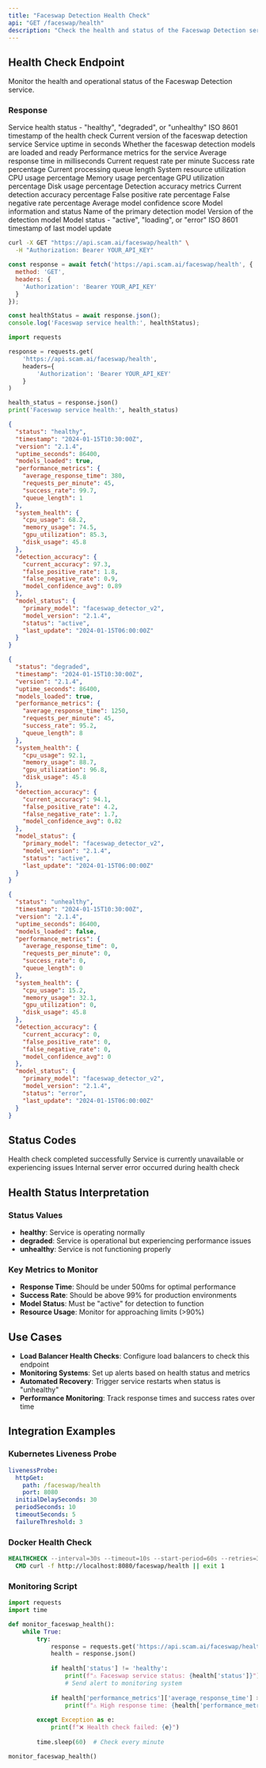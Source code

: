 ```yaml
---
title: "Faceswap Detection Health Check"
api: "GET /faceswap/health"
description: "Check the health and status of the Faceswap Detection service"
---
```


## Health Check Endpoint

Monitor the health and operational status of the Faceswap Detection service.

### Response

<ResponseField name="status" type="string">
  Service health status - "healthy", "degraded", or "unhealthy"
</ResponseField>

<ResponseField name="timestamp" type="string">
  ISO 8601 timestamp of the health check
</ResponseField>

<ResponseField name="version" type="string">
  Current version of the faceswap detection service
</ResponseField>

<ResponseField name="uptime_seconds" type="number">
  Service uptime in seconds
</ResponseField>

<ResponseField name="models_loaded" type="boolean">
  Whether the faceswap detection models are loaded and ready
</ResponseField>

<ResponseField name="performance_metrics" type="object">
  Performance metrics for the service
  <Expandable title="performance_metrics">
    <ResponseField name="average_response_time" type="number">
      Average response time in milliseconds
    </ResponseField>
    <ResponseField name="requests_per_minute" type="number">
      Current request rate per minute
    </ResponseField>
    <ResponseField name="success_rate" type="number">
      Success rate percentage
    </ResponseField>
    <ResponseField name="queue_length" type="number">
      Current processing queue length
    </ResponseField>
  </Expandable>
</ResponseField>

<ResponseField name="system_health" type="object">
  System resource utilization
  <Expandable title="system_health">
    <ResponseField name="cpu_usage" type="number">
      CPU usage percentage
    </ResponseField>
    <ResponseField name="memory_usage" type="number">
      Memory usage percentage
    </ResponseField>
    <ResponseField name="gpu_utilization" type="number">
      GPU utilization percentage
    </ResponseField>
    <ResponseField name="disk_usage" type="number">
      Disk usage percentage
    </ResponseField>
  </Expandable>
</ResponseField>

<ResponseField name="detection_accuracy" type="object">
  Detection accuracy metrics
  <Expandable title="detection_accuracy">
    <ResponseField name="current_accuracy" type="number">
      Current detection accuracy percentage
    </ResponseField>
    <ResponseField name="false_positive_rate" type="number">
      False positive rate percentage
    </ResponseField>
    <ResponseField name="false_negative_rate" type="number">
      False negative rate percentage
    </ResponseField>
    <ResponseField name="model_confidence_avg" type="number">
      Average model confidence score
    </ResponseField>
  </Expandable>
</ResponseField>

<ResponseField name="model_status" type="object">
  Model information and status
  <Expandable title="model_status">
    <ResponseField name="primary_model" type="string">
      Name of the primary detection model
    </ResponseField>
    <ResponseField name="model_version" type="string">
      Version of the detection model
    </ResponseField>
    <ResponseField name="status" type="string">
      Model status - "active", "loading", or "error"
    </ResponseField>
    <ResponseField name="last_update" type="string">
      ISO 8601 timestamp of last model update
    </ResponseField>
  </Expandable>
</ResponseField>

<RequestExample>

```bash cURL
curl -X GET "https://api.scam.ai/faceswap/health" \
  -H "Authorization: Bearer YOUR_API_KEY"
```

```javascript JavaScript
const response = await fetch('https://api.scam.ai/faceswap/health', {
  method: 'GET',
  headers: {
    'Authorization': 'Bearer YOUR_API_KEY'
  }
});

const healthStatus = await response.json();
console.log('Faceswap service health:', healthStatus);
```

```python Python
import requests

response = requests.get(
    'https://api.scam.ai/faceswap/health',
    headers={
        'Authorization': 'Bearer YOUR_API_KEY'
    }
)

health_status = response.json()
print('Faceswap service health:', health_status)
```

</RequestExample>

<ResponseExample>

```json Healthy Service
{
  "status": "healthy",
  "timestamp": "2024-01-15T10:30:00Z",
  "version": "2.1.4",
  "uptime_seconds": 86400,
  "models_loaded": true,
  "performance_metrics": {
    "average_response_time": 380,
    "requests_per_minute": 45,
    "success_rate": 99.7,
    "queue_length": 1
  },
  "system_health": {
    "cpu_usage": 68.2,
    "memory_usage": 74.5,
    "gpu_utilization": 85.3,
    "disk_usage": 45.8
  },
  "detection_accuracy": {
    "current_accuracy": 97.3,
    "false_positive_rate": 1.8,
    "false_negative_rate": 0.9,
    "model_confidence_avg": 0.89
  },
  "model_status": {
    "primary_model": "faceswap_detector_v2",
    "model_version": "2.1.4",
    "status": "active",
    "last_update": "2024-01-15T06:00:00Z"
  }
}
```

```json Degraded Service
{
  "status": "degraded",
  "timestamp": "2024-01-15T10:30:00Z",
  "version": "2.1.4",
  "uptime_seconds": 86400,
  "models_loaded": true,
  "performance_metrics": {
    "average_response_time": 1250,
    "requests_per_minute": 45,
    "success_rate": 95.2,
    "queue_length": 8
  },
  "system_health": {
    "cpu_usage": 92.1,
    "memory_usage": 88.7,
    "gpu_utilization": 96.8,
    "disk_usage": 45.8
  },
  "detection_accuracy": {
    "current_accuracy": 94.1,
    "false_positive_rate": 4.2,
    "false_negative_rate": 1.7,
    "model_confidence_avg": 0.82
  },
  "model_status": {
    "primary_model": "faceswap_detector_v2",
    "model_version": "2.1.4",
    "status": "active",
    "last_update": "2024-01-15T06:00:00Z"
  }
}
```

```json Service Error
{
  "status": "unhealthy",
  "timestamp": "2024-01-15T10:30:00Z",
  "version": "2.1.4",
  "uptime_seconds": 86400,
  "models_loaded": false,
  "performance_metrics": {
    "average_response_time": 0,
    "requests_per_minute": 0,
    "success_rate": 0,
    "queue_length": 0
  },
  "system_health": {
    "cpu_usage": 15.2,
    "memory_usage": 32.1,
    "gpu_utilization": 0,
    "disk_usage": 45.8
  },
  "detection_accuracy": {
    "current_accuracy": 0,
    "false_positive_rate": 0,
    "false_negative_rate": 0,
    "model_confidence_avg": 0
  },
  "model_status": {
    "primary_model": "faceswap_detector_v2",
    "model_version": "2.1.4",
    "status": "error",
    "last_update": "2024-01-15T06:00:00Z"
  }
}
```

</ResponseExample>

## Status Codes

<ResponseField name="200" type="OK">
  Health check completed successfully
</ResponseField>

<ResponseField name="503" type="Service Unavailable">
  Service is currently unavailable or experiencing issues
</ResponseField>

<ResponseField name="500" type="Internal Server Error">
  Internal server error occurred during health check
</ResponseField>

## Health Status Interpretation

### Status Values

- **healthy**: Service is operating normally
- **degraded**: Service is operational but experiencing performance issues
- **unhealthy**: Service is not functioning properly

### Key Metrics to Monitor

- **Response Time**: Should be under 500ms for optimal performance
- **Success Rate**: Should be above 99% for production environments
- **Model Status**: Must be "active" for detection to function
- **Resource Usage**: Monitor for approaching limits (>90%)

## Use Cases

- **Load Balancer Health Checks**: Configure load balancers to check this endpoint
- **Monitoring Systems**: Set up alerts based on health status and metrics
- **Automated Recovery**: Trigger service restarts when status is "unhealthy"
- **Performance Monitoring**: Track response times and success rates over time

## Integration Examples

### Kubernetes Liveness Probe

```yaml
livenessProbe:
  httpGet:
    path: /faceswap/health
    port: 8080
  initialDelaySeconds: 30
  periodSeconds: 10
  timeoutSeconds: 5
  failureThreshold: 3
```

### Docker Health Check

```dockerfile
HEALTHCHECK --interval=30s --timeout=10s --start-period=60s --retries=3 \
  CMD curl -f http://localhost:8080/faceswap/health || exit 1
```

### Monitoring Script

```python
import requests
import time

def monitor_faceswap_health():
    while True:
        try:
            response = requests.get('https://api.scam.ai/faceswap/health')
            health = response.json()
            
            if health['status'] != 'healthy':
                print(f"⚠️ Faceswap service status: {health['status']}")
                # Send alert to monitoring system
                
            if health['performance_metrics']['average_response_time'] > 1000:
                print(f"⚠️ High response time: {health['performance_metrics']['average_response_time']}ms")
                
        except Exception as e:
            print(f"❌ Health check failed: {e}")
            
        time.sleep(60)  # Check every minute

monitor_faceswap_health()
``` 